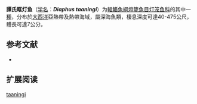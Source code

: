 {{Speciesbox
| name = 譚氏眶灯鱼
| status = NE
| status_system = IUCN3.1
| image = 
| genus = Diaphus
| species = taaningi
| authority = [[Norman|Norman]], 1930
| synonyms = 
}}

'''譚氏眶灯鱼'''（[[学名|学名]]：'''''Diaphus taaningi'''''）为[[輻鰭魚綱|輻鰭魚綱]][[燈籠魚目|燈籠魚目]][[灯笼鱼科|灯笼鱼科]]的其中一[[種|種]]，分布於[[大西洋|大西洋]]亞熱帶及熱帶海域，屬深海魚類，棲息深度可達40-475公尺，體長可達7公分。

== 参考文献 ==
{{refbegin}}
*{{FishBase_species|genus=Diaphus|species=taaningi|year=2012|month=1}}
{{refend}}

==扩展阅读==
{{refbegin}}
{{Wikispecies-inline|Diaphus taaningi|譚氏眶灯鱼}}
{{refend}}
{{Taxonbar|from=Q2287344}}

[[Category:眶灯鱼属|taaningi]]


{{灯笼鱼目小作品}}